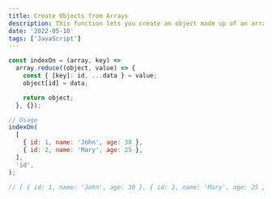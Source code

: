 ```yaml
---
title: Create Objects from Arrays
description: This function lets you create an object made up of an array of objects with an 'id' key and any number of additional properties.
date: '2022-05-10'
tags: ['JavaScript']
---
```


```js
const indexOn = (array, key) =>
  array.reduce((object, value) => {
    const { [key]: id, ...data } = value;
    object[id] = data;

    return object;
  }, {});

// Usage
indexOn(
  [
    { id: 1, name: 'John', age: 30 },
    { id: 2, name: 'Mary', age: 25 },
  ],
  'id',
);

// [ { id: 1, name: 'John', age: 30 }, { id: 2, name: 'Mary', age: 25 } ]
```
